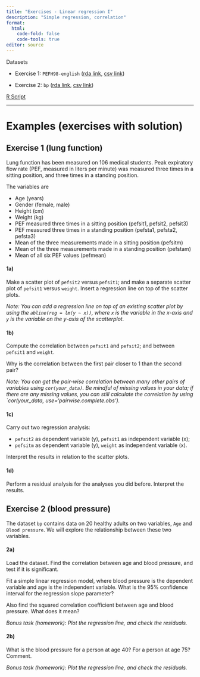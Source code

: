 ```yaml
---
title: "Exercises - Linear regression I"
description: "Simple regression, correlation"
format: 
  html:
    code-fold: false
    code-tools: true
editor: source
---
```



Datasets

* Exercise 1: `PEFH98-english` ([rda link](https://github.com/ocbe-uio/teaching_mf9130e/blob/main/lab/data/PEFH98-english.rda), [csv link](https://github.com/ocbe-uio/teaching_mf9130e/blob/main/lab/data/PEFH98-english.csv))

* Exercise 2: `bp` ([rda link](https://github.com/ocbe-uio/teaching_mf9130e/blob/main/lab/data/bp.rda), [csv link](https://github.com/ocbe-uio/teaching_mf9130e/blob/main/lab/data/bp.csv))


[R Script](https://github.com/ocbe-uio/teaching_mf9130e/blob/main/lab/code/8_linearreg-I.R)


------------------

# Examples (exercises with solution)


## Exercise 1 (lung function)

Lung function has been measured on 106 medical students. Peak expiratory flow rate (PEF, measured in liters per minute) was measured three times in a sitting position, and three times in a standing position.

The variables are 

* Age (years)  
* Gender (female, male)  
* Height (cm)  
* Weight (kg)  
* PEF measured three times in a sitting position (pefsit1, pefsit2, pefsit3)  
* PEF measured three times in a standing position (pefsta1, pefsta2, pefsta3)  
* Mean of the three measurements made in a sitting position (pefsitm)  
* Mean of the three measurements made in a standing position (pefstam)  
* Mean of all six PEF values (pefmean)  


#### 1a) 

Make a scatter plot of `pefsit2` versus `pefsit1`; and make a separate scatter plot of `pefsit1` versus `weight`. Insert a regression line on top of the scatter plots. 

*Note: You can add a regression line on top of an existing scatter plot by using the `abline(reg = lm(y ~ x))`, where `x` is the variable in the x-axis and `y` is the variable on the y-axis of the scatterplot.*

#### 1b) 

Compute the correlation between `pefsit1` and `pefsit2`; and between `pefsit1` and `weight`. 

Why is the correlation between the first pair closer to 1 than the second pair?

*Note: You can get the pair-wise correlation between many other pairs of variables using `cor(your_data)`. Be mindful of missing values in your data; if there are any missing values, you can still calculate the correlation by using `cor(your_data, use='pairwise.complete.obs').*  

#### 1c) 

Carry out two regression analysis: 

* `pefsit2` as dependent variable (y), `pefsit1` as independent variable (x);
* `pefsitm` as dependent variable (y), `weight` as independent variable (x).

Interpret the results in relation to the scatter plots.

#### 1d) 

Perform a residual analysis for the analyses you did before. Interpret the results.


## Exercise 2 (blood pressure)

The dataset `bp` contains data on 20 healthy adults on two variables, `Age` and `Blood pressure`. We will explore the relationship between these two variables.

#### 2a)

Load the dataset. Find the correlation between age and blood pressure, and test if it is significant. 

Fit a simple linear regression model, where blood pressure is the dependent variable and age is the independent variable. What is the 95% confidence interval for the regression slope parameter?

Also find the squared correlation coefficient between age and blood pressure. What does it mean?

*Bonus task (homework): Plot the regression line, and check the residuals.*

#### 2b)

What is the blood pressure for a person at age 40? For a person at age 75? Comment.

*Bonus task (homework): Plot the regression line, and check the residuals.*
